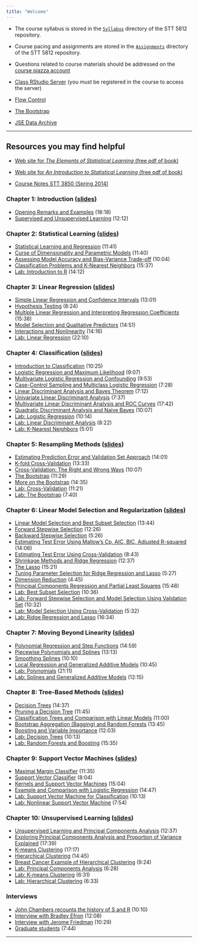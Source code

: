 ```yaml
---
title: "Welcome"
---
```



* The course syllabus is stored in the [`Syllabus`](./Syllabus/STT5812SyllabusSpring2017.html) directory of the STT 5812 repository.

* Course pacing and assignments are stored in the [`Assignments`](./Assignments/STT5812AssignmentsSpring2017.html) directory of the STT 5812 repository.

* Questions related to course materials should be addressed on the [course piazza account](https://piazza.com/appstate/spring2017/stt/home)

* [Class RStudio Server](https://mathr.math.appstate.edu) (you must be registered in the course to access the server)

* [Flow Control](../STT3851ClassRepo/Rmarkdown/FlowControl.html)

* [The Bootstrap](../STT3851ClassRepo/Rmarkdown/TheBootstrap.html)

* [JSE Data Archive](http://www.amstat.org/publications/jse/jse_data_archive.htm)


* * *

## Resources you may find helpful

* [Web site for _The Elements of Statistical Learning_ (free pdf of book)](http://statweb.stanford.edu/~tibs/ElemStatLearn/)

* [Web site for _An Introduction to Statistical Learning_ (free pdf of book)](http://www-bcf.usc.edu/~gareth/ISL/)

* [Course Notes STT 3850 (Spring 2014)](https://alanarnholt.github.io/STT3850/Notes/Parent/Parent.html) 

### Chapter 1: Introduction ([slides](https://lagunita.stanford.edu/c4x/HumanitiesScience/StatLearning/asset/introduction.pdf))

* [Opening Remarks and Examples](https://www.youtube.com/watch?v=2wLfFB_6SKI) (18:18)
* [Supervised and Unsupervised Learning](https://www.youtube.com/watch?v=LvaTokhYnDw) (12:12)

### Chapter 2: Statistical Learning ([slides](https://class.stanford.edu/c4x/HumanitiesScience/StatLearning/asset/statistical_learning.pdf))

* [Statistical Learning and Regression](https://www.youtube.com/watch?v=WjyuiK5taS8) (11:41)
* [Curse of Dimensionality and Parametric Models](https://www.youtube.com/watch?v=UvxHOkYQl8g) (11:40)
* [Assessing Model Accuracy and Bias-Variance Trade-off](https://www.youtube.com/watch?v=VusKAosxxyk) (10:04)
* [Classification Problems and K-Nearest Neighbors](https://www.youtube.com/watch?v=vVj2itVNku4) (15:37)
* [Lab: Introduction to R](https://www.youtube.com/watch?v=jwBgGS_4RQA) (14:12)

### Chapter 3: Linear Regression ([slides](https://class.stanford.edu/c4x/HumanitiesScience/StatLearning/asset/linear_regression.pdf))

* [Simple Linear Regression and Confidence Intervals](https://www.youtube.com/watch?v=PsE9UqoWtS4) (13:01)
* [Hypothesis Testing ](https://www.youtube.com/watch?v=J6AdoiNUyWI) (8:24)
* [Multiple Linear Regression and Interpreting Regression Coefficients ](https://www.youtube.com/watch?v=1hbCJyM9ccs) (15:38)
* [Model Selection and Qualitative Predictors](https://www.youtube.com/watch?v=3T6RXmIHbJ4) (14:51)
* [Interactions and Nonlinearity](https://www.youtube.com/watch?v=IFzVxLv0TKQ) (14:16)
* [Lab: Linear Regression](https://www.youtube.com/watch?v=5ONFqIk3RFg) (22:10)

### Chapter 4: Classification ([slides](https://class.stanford.edu/c4x/HumanitiesScience/StatLearning/asset/classification.pdf))

* [Introduction to Classification](https://www.youtube.com/watch?v=sqq21-VIa1c) (10:25)
* [Logistic Regression and Maximum Likelihood](https://www.youtube.com/watch?v=31Q5FGRnxt4) (9:07)
* [Multivariate Logistic Regression and Confounding](Multivariate Logistic Regression and Confounding) (9:53)
* [Case-Control Sampling and Multiclass Logistic Regression](Case-Control Sampling and Multiclass Logistic Regression) (7:28)
* [Linear Discriminant Analysis and Bayes Theorem](https://www.youtube.com/watch?v=RfrGiG1Hm3M) (7:12)
* [Univariate Linear Discriminant Analysis](https://www.youtube.com/watch?v=QG0pVJXT6EU) (7:37)
* [Multivariate Linear Discriminant Analysis and ROC Curves](https://www.youtube.com/watch?v=X4VDZDp2vqw) (17:42)
* [Quadratic Discriminant Analysis and Naive Bayes](https://www.youtube.com/watch?v=6FiNGTYAOAA) (10:07)
* [Lab: Logistic Regression](https://www.youtube.com/watch?v=TxvEVc8YNlU) (10:14)
* [Lab: Linear Discriminant Analysis](https://www.youtube.com/watch?v=2cl7JiPzkBY) (8:22)
* [Lab: K-Nearest Neighbors](https://www.youtube.com/watch?v=9TVVF7CS3F4) (5:01)

### Chapter 5: Resampling Methods ([slides](https://class.stanford.edu/c4x/HumanitiesScience/StatLearning/asset/cv_boot.pdf))

* [Estimating Prediction Error and Validation Set Approach](https://www.youtube.com/watch?v=_2ij6eaaSl0) (14:01)
* [K-fold Cross-Validation](https://www.youtube.com/watch?v=nZAM5OXrktY) (13:33)
* [Cross-Validation: The Right and Wrong Ways](https://www.youtube.com/watch?v=S06JpVoNaA0) (10:07)
* [The Bootstrap](https://www.youtube.com/watch?v=p4BYWX7PTBM) (11:29)
* [More on the Bootstrap](https://www.youtube.com/watch?v=BzHz0J9a6k0) (14:35)
* [Lab: Cross-Validation](https://www.youtube.com/watch?v=6dSXlqHAoMk) (11:21)
* [Lab: The Bootstrap](https://www.youtube.com/watch?v=YVSmsWoBKnA) (7:40)

### Chapter 6: Linear Model Selection and Regularization ([slides](https://class.stanford.edu/c4x/HumanitiesScience/StatLearning/asset/model_selection.pdf))

* [Linear Model Selection and Best Subset Selection](https://www.youtube.com/watch?v=91si52nk3LA) (13:44)
* [Forward Stepwise Selection](https://www.youtube.com/watch?v=nLpJd_iKmrE) (12:26)
* [Backward Stepwise Selection ](https://www.youtube.com/watch?v=NJhMSpI2Uj8) (5:26)
* [Estimating Test Error Using Mallow’s Cp, AIC, BIC, Adjusted R-squared](https://www.youtube.com/watch?v=LkifE44myLc) (14:06)
* [Estimating Test Error Using Cross-Validation](https://www.youtube.com/watch?v=3p9JNaJCOb4) (8:43)
* [Shrinkage Methods and Ridge Regression](https://www.youtube.com/watch?v=cSKzqb0EKS0) (12:37)
* [The Lasso](https://www.youtube.com/watch?v=A5I1G1MfUmA) (15:21)
* [Tuning Parameter Selection for Ridge Regression and Lasso](https://www.youtube.com/watch?v=xMKVUstjXBE) (5:27)
* [Dimension Reduction](https://www.youtube.com/watch?v=QlyROnAjnEk) (4:45)
* [Principal Components Regression and Partial Least Squares ](https://www.youtube.com/watch?v=eYxwWGJcOfw) (15:48)
* [Lab: Best Subset Selection](https://www.youtube.com/watch?v=3kwdDGnV8MM) (10:36)
* [Lab: Forward Stepwise Selection and Model Selection Using Validation Set](https://www.youtube.com/watch?v=mv-vdysZIb4) (10:32)
* [Lab: Model Selection Using Cross-Validation](https://www.youtube.com/watch?v=F8MMHCCoALU) (5:32)
* [Lab: Ridge Regression and Lasso ](https://www.youtube.com/watch?v=1REe3qSotx8) (16:34)

### Chapter 7: Moving Beyond Linearity ([slides](https://class.stanford.edu/c4x/HumanitiesScience/StatLearning/asset/nonlinear.pdf))

* [Polynomial Regression and Step Functions ](https://www.youtube.com/watch?v=gtXQXA7qF3c) (14:59)
* [Piecewise Polynomials and Splines](https://www.youtube.com/watch?v=7ZIqzTNB8lk) (13:13)
* [Smoothing Splines](https://www.youtube.com/watch?v=mxXHJa1DsWQ) (10:10)
* [Local Regression and Generalized Additive Models](https://www.youtube.com/watch?v=N2hBXqPiegQ) (10:45)
* [Lab: Polynomials](https://www.youtube.com/watch?v=uQBnDGu6TYU) (21:11)
* [Lab: Splines and Generalized Additive Models](https://www.youtube.com/watch?v=DCn83aXXuHc) (12:15)

### Chapter 8:  Tree-Based Methods ([slides](https://class.stanford.edu/c4x/HumanitiesScience/StatLearning/asset/trees.pdf))

* [Decision Trees](https://www.youtube.com/watch?v=6ENTbK3yQUQ) (14:37)
* [Pruning a Decision Tree](https://www.youtube.com/watch?v=GfPR7Xhdokc) (11:45)
* [Classification Trees and Comparison with Linear Models](https://www.youtube.com/watch?v=hPEJoITBbQ4) (11:00)
* [Bootstrap Aggregation (Bagging) and Random Forests](https://www.youtube.com/watch?v=lq_xzBRIWm4) (13:45)
* [Boosting and Variable Importance](https://www.youtube.com/watch?v=U3MdBNysk9w) (12:03)
* [Lab: Decision Trees](https://www.youtube.com/watch?v=0wZUXtvAtDc) (10:13)
* [Lab: Random Forests and Boosting ](https://www.youtube.com/watch?v=IY7oWGXb77o) (15:35)

### Chapter 9: Support Vector Machines ([slides](https://class.stanford.edu/c4x/HumanitiesScience/StatLearning/asset/svm.pdf))

* [Maximal Margin Classifier](https://www.youtube.com/watch?v=QpbynqiTCsY) (11:35)
* [Support Vector Classifier](https://www.youtube.com/watch?v=xKsTsGE7KpI) (8:04)
* [Kernels and Support Vector Machines](https://www.youtube.com/watch?v=dm32QvCW7wE) (15:04)
* [Example and Comparison with Logistic Regression](https://www.youtube.com/watch?v=mI18GD4_ysE) (14:47)
* [Lab: Support Vector Machine for Classification](https://www.youtube.com/watch?v=qhyyufR0930) (10:13)
* [Lab: Nonlinear Support Vector Machine](https://www.youtube.com/watch?v=L3n2VF7yKkk) (7:54)

### Chapter 10: Unsupervised Learning ([slides](https://class.stanford.edu/c4x/HumanitiesScience/StatLearning/asset/unsupervised.pdf))

* [Unsupervised Learning and Principal Components Analysis ](https://www.youtube.com/watch?v=ipyxSYXgzjQ) (12:37)
* [Exploring Principal Components Analysis and Proportion of Variance Explained](https://www.youtube.com/watch?v=dbuSGWCgdzw) (17:39)
* [K-means Clustering](https://www.youtube.com/watch?v=aIybuNt9ps4) (17:17)
* [Hierarchical Clustering](Hierarchical Clustering ) (14:45)
* [Breast Cancer Example of Hierarchical Clustering](https://www.youtube.com/watch?v=yUJcTpWNY_o) (9:24)
* [Lab: Principal Components Analysis](https://www.youtube.com/watch?v=lFHISDj_4EQ) (6:28)
* [Lab: K-means Clustering](https://www.youtube.com/watch?v=YDubYJsZ9iM) (6:31)
* [Lab: Hierarchical Clustering](https://www.youtube.com/watch?v=4u3zvtfqb7w) (6:33)

### Interviews

* [John Chambers recounts the history of S and R](http://blog.revolutionanalytics.com/2014/01/john-chambers-recounts-the-history-of-s-and-r.html) (10:10)
* [Interview with Bradley Efron](https://www.youtube.com/watch?v=6l9V1sINzhE) (12:08)
* [Interview with Jerome Friedman](https://www.youtube.com/watch?v=79tR7BvYE6w) (10:29)
* [Graduate students](https://www.youtube.com/watch?v=MEMGOlJxxz0) (7:44)

* * *